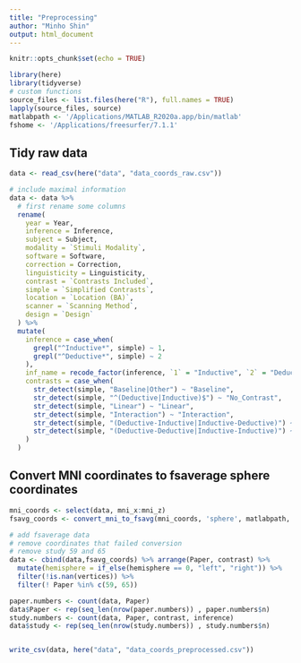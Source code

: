 ```yaml
---
title: "Preprocessing"
author: "Minho Shin"
output: html_document
---
```


```r
knitr::opts_chunk$set(echo = TRUE)
```

```r
library(here)
library(tidyverse)
# custom functions
source_files <- list.files(here("R"), full.names = TRUE)
lapply(source_files, source)
matlabpath <- '/Applications/MATLAB_R2020a.app/bin/matlab'
fshome <- '/Applications/freesurfer/7.1.1'
```

## Tidy raw data

```r
data <- read_csv(here("data", "data_coords_raw.csv"))

# include maximal information
data <- data %>%
  # first rename some columns
  rename(
    year = Year,
    inference = Inference,
    subject = Subject,
    modality = `Stimuli Modality`,
    software = Software,
    correction = Correction,
    linguisticity = Linguisticity,
    contrast = `Contrasts Included`,
    simple = `Simplified Contrasts`,
    location = `Location (BA)`,
    scanner = `Scanning Method`,
    design = `Design`
  ) %>%
  mutate(
    inference = case_when(
      grepl("^Inductive*", simple) ~ 1,
      grepl("^Deductive*", simple) ~ 2
    ),
    inf_name = recode_factor(inference, `1` = "Inductive", `2` = "Deductive"),
    contrasts = case_when(
      str_detect(simple, "Baseline|Other") ~ "Baseline",
      str_detect(simple, "^(Deductive|Inductive)$") ~ "No_Contrast",
      str_detect(simple, "Linear") ~ "Linear",
      str_detect(simple, "Interaction") ~ "Interaction",
      str_detect(simple, "(Deductive-Inductive|Inductive-Deductive)") ~ "Cross_Inference",
      str_detect(simple, "(Deductive-Deductive|Inductive-Inductive)") ~ "Within_Inference"
    )
  )


```

## Convert MNI coordinates to fsaverage sphere coordinates


```r
mni_coords <- select(data, mni_x:mni_z)
fsavg_coords <- convert_mni_to_fsavg(mni_coords, 'sphere', matlabpath, fshome)

# add fsaverage data
# remove coordinates that failed conversion
# remove study 59 and 65
data <- cbind(data,fsavg_coords) %>% arrange(Paper, contrast) %>%
  mutate(hemisphere = if_else(hemisphere == 0, "left", "right")) %>%
  filter(!is.nan(vertices)) %>%
  filter(! Paper %in% c(59, 65))

paper.numbers <- count(data, Paper)
data$Paper <- rep(seq_len(nrow(paper.numbers)) , paper.numbers$n)
study.numbers <- count(data, Paper, contrast, inference)
data$study <- rep(seq_len(nrow(study.numbers)) , study.numbers$n)


write_csv(data, here("data", "data_coords_preprocessed.csv"))
```
